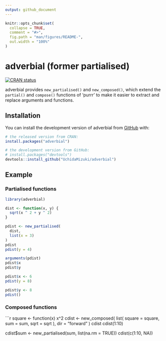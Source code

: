 ```yaml
---
output: github_document
---
```


<!-- README.md is generated from README.Rmd. Please edit that file -->

```r
knitr::opts_chunk$set(
  collapse = TRUE,
  comment = "#>",
  fig.path = "man/figures/README-",
  out.width = "100%"
)
```

# adverbial (former partialised)

<!-- badges: start -->
[![CRAN status](https://www.r-pkg.org/badges/version/adverbial)](https://CRAN.R-project.org/package=adverbial)
<!-- badges: end -->

adverbial provides `new_partialised()` and `new_composed()`, which extend the 
`partial()` and `compose()` functions of 'purrr' to make it easier to extract and 
replace arguments and functions.

## Installation

You can install the development version of adverbial from [GitHub](https://github.com/) with:

``` r
# the released version from CRAN:
install.packages("adverbial")

# the development version from GitHub:
# install.packages("devtools")
devtools::install_github("UchidaMizuki/adverbial")
```

## Example

### Partialised functions

```r
library(adverbial)

dist <- function(x, y) {
  sqrt(x ^ 2 + y ^ 2)
}

pdist <- new_partialised(
  dist,
  list(x = 3)
)
pdist
pdist(y = 4)

arguments(pdist)
pdist$x
pdist$y

pdist$x <- 6
pdist(y = 8)

pdist$y <- 8
pdist()
```

### Composed functions

```r
square <- function(x) x^2
cdist <- new_composed(
  list(
    square = square,
    sum = sum,
    sqrt = sqrt
  ),
  dir = "forward"
)
cdist
cdist(1:10)

cdist$sum <- new_partialised(sum, list(na.rm = TRUE))
cdist(c(1:10, NA))
